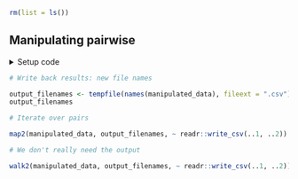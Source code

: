 ```r
rm(list = ls())
```


## Manipulating pairwise

<details><summary>Setup code</summary>
```r
### Manipulating pairwise

```
```r
library(tidyverse)
library(here)

dict <- readxl::read_excel(here("data/cities.xlsx"))

manipulator <- function(data) {
  data %>%
    select(time, contains("emperature")) %>%
    filter(temperature >= 14)
}

manipulated_data <-
  dict %>%
  select(city_code, weather_filename) %>%
  deframe() %>%
  map(~ readxl::read_excel(here(.))) %>%
  map(manipulator)
```
</details>


```r
# Write back results: new file names
```
```r
output_filenames <- tempfile(names(manipulated_data), fileext = ".csv")
output_filenames
```


```r
# Iterate over pairs
```
```r
map2(manipulated_data, output_filenames, ~ readr::write_csv(..1, ..2))
```


```r
# We don't really need the output
```
```r
walk2(manipulated_data, output_filenames, ~ readr::write_csv(..1, ..2))
```
